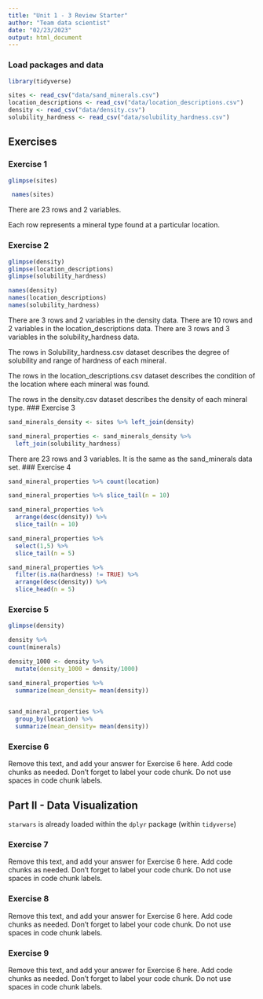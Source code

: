```yaml
---
title: "Unit 1 - 3 Review Starter"
author: "Team data scientist"
date: "02/23/2023"
output: html_document
---
```


### Load packages and data

```r
library(tidyverse) 
```

```r
sites <- read_csv("data/sand_minerals.csv")
location_descriptions <- read_csv("data/location_descriptions.csv")
density <- read_csv("data/density.csv")
solubility_hardness <- read_csv("data/solubility_hardness.csv")
```

## Exercises

### Exercise 1

```r
glimpse(sites)

 names(sites)
```

There are 23 rows and 2 variables.

Each row represents a mineral type found at a particular location.

### Exercise 2

```r
glimpse(density)
glimpse(location_descriptions)
glimpse(solubility_hardness)

names(density)
names(location_descriptions)
names(solubility_hardness)
```
There are 3 rows and 2 variables in the density data.
There are 10 rows and 2 variables in the location_descriptions data.
There are 3 rows and 3 variables in the solubility_hardness data.

The rows in Solubility_hardness.csv dataset describes the degree of solubility and range of hardness of each mineral.

The rows in the location_descriptions.csv dataset describes the condition of the location where each mineral was found.

The rows in the density.csv dataset describes the density of each mineral type.
### Exercise 3

```r
sand_minerals_density <- sites %>% left_join(density)

sand_mineral_properties <- sand_minerals_density %>% 
  left_join(solubility_hardness)

```
There are 23 rows and 3 variables. It is the same as the sand_minerals data set. 
### Exercise 4

```r
sand_mineral_properties %>% count(location)
```

```r
sand_mineral_properties %>% slice_tail(n = 10)
```

```r
sand_mineral_properties %>%
  arrange(desc(density)) %>%
  slice_tail(n = 10)
```

```r
sand_mineral_properties %>%
  select(1,5) %>%
  slice_tail(n = 5)
```

```r
sand_mineral_properties %>%
  filter(is.na(hardness) != TRUE) %>%
  arrange(desc(density)) %>%
  slice_head(n = 5)
```


### Exercise 5

```r
glimpse(density)
```

```r
density %>%
count(minerals)
```

```r
density_1000 <- density %>% 
  mutate(density_1000 = density/1000)
```

```r
sand_mineral_properties %>%
  summarize(mean_density= mean(density))
  
```
```r
sand_mineral_properties %>%
  group_by(location) %>% 
  summarize(mean_density= mean(density))
```



### Exercise 6

Remove this text, and add your answer for Exercise 6 here.
Add code chunks as needed.
Don't forget to label your code chunk.
Do not use spaces in code chunk labels.

## Part II - Data Visualization

`starwars` is already loaded within the `dplyr` package (within `tidyverse`)

### Exercise 7

Remove this text, and add your answer for Exercise 6 here.
Add code chunks as needed.
Don't forget to label your code chunk.
Do not use spaces in code chunk labels.

### Exercise 8

Remove this text, and add your answer for Exercise 6 here.
Add code chunks as needed.
Don't forget to label your code chunk.
Do not use spaces in code chunk labels.

### Exercise 9

Remove this text, and add your answer for Exercise 6 here.
Add code chunks as needed.
Don't forget to label your code chunk.
Do not use spaces in code chunk labels.
